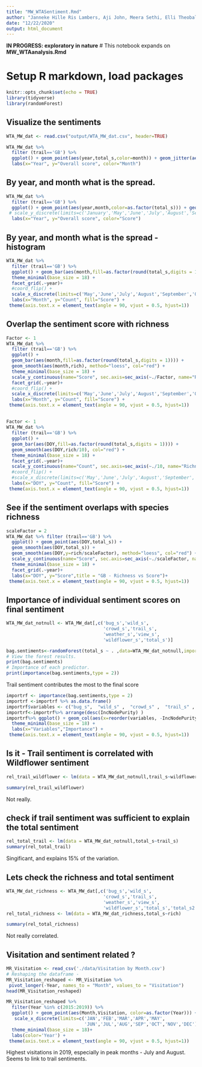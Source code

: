```yaml
---
title: "MW_WTASentiment.Rmd"
author: "Janneke Hille Ris Lambers, Aji John, Meera Sethi, Elli Theobald"
date: "12/22/2020"
output: html_document
---
```


**IN PROGRESS: exploratory in nature**
# This notebook expands on **MW_WTAanalysis.Rmd**


# Setup R markdown, load packages
```r
knitr::opts_chunk$set(echo = TRUE)
library(tidyverse)
library(randomForest)
```

## Visualize the sentiments
```r
WTA_MW_dat <- read.csv("output/WTA_MW_dat.csv", header=TRUE)

WTA_MW_dat %>% 
  filter (trail=='GB') %>%
  ggplot() + geom_point(aes(year,total_s,color=month)) + geom_jitter(aes(year,total_s,color=month)) + theme_minimal(base_size = 18) +
  labs(x="Year", y="Overall score", color="Month")
```

## By year, and month what is the spread.
```r
WTA_MW_dat %>% 
  filter (trail=='GB') %>%
  ggplot() + geom_point(aes(year,month,color=as.factor(total_s))) + geom_jitter(aes(year,month,color=as.factor(total_s))) + theme_minimal(base_size = 18) +
 # scale_y_discrete(limits=c('January','May','June','July','August','September','October')) +
  labs(x="Year", y="Overall score", color="Score")
```

## By year, and month what is the spread - histogram
```r
WTA_MW_dat %>% 
  filter (trail=='GB') %>%
  ggplot() + geom_bar(aes(month,fill=as.factor(round(total_s,digits = 1)))) + 
  theme_minimal(base_size = 18) +
  facet_grid(.~year)+
  #coord_flip() +
  scale_x_discrete(limits=c('May','June','July','August','September','October')) +
  labs(x="Month", y="Count", fill="Score") +
 theme(axis.text.x = element_text(angle = 90, vjust = 0.5, hjust=1))
```
## Overlap the sentiment score with richness

```r

Factor <- 1
WTA_MW_dat %>% 
  filter (trail=='GB') %>%
  ggplot() + 
  geom_bar(aes(month,fill=as.factor(round(total_s,digits = 1)))) +
  geom_smooth(aes(month,rich), method="loess", col="red") +
  theme_minimal(base_size = 18) +
  scale_y_continuous(name="Score", sec.axis=sec_axis(~./Factor, name="Richness")) +
  facet_grid(.~year)+
  #coord_flip() +
  scale_x_discrete(limits=c('May','June','July','August','September','October')) +
  labs(x="Month", y="Count", fill="Score") +
 theme(axis.text.x = element_text(angle = 90, vjust = 0.5, hjust=1))
```

##
```r

Factor <- 1
WTA_MW_dat %>% 
  filter (trail=='GB') %>%
  ggplot() + 
  geom_bar(aes(DOY,fill=as.factor(round(total_s,digits = 1)))) +
  geom_smooth(aes(DOY,rich/10), col="red") +
  theme_minimal(base_size = 18) +
  facet_grid(.~year)+
  scale_y_continuous(name="Count", sec.axis=sec_axis(~./10, name="Richness")) +
  #coord_flip() +
  #scale_x_discrete(limits=c('May','June','July','August','September','October')) +
  labs(x="DOY", y="Count", fill="Score") +
 theme(axis.text.x = element_text(angle = 90, vjust = 0.5, hjust=1))
```

## See if the sentiment overlaps with species richness 
```r

scaleFactor = 2
WTA_MW_dat %>% filter (trail=='GB') %>%
  ggplot() + geom_point(aes(DOY,total_s)) + 
  geom_smooth(aes(DOY,total_s)) +
  geom_smooth(aes(DOY,y=rich/scaleFactor), method="loess", col="red") +
  scale_y_continuous(name="Score", sec.axis=sec_axis(~./scaleFactor, name="Richness")) +
  theme_minimal(base_size = 18) +
  facet_grid(.~year)+
  labs(x="DOY", y="Score",title = "GB - Richness vs Score")+
 theme(axis.text.x = element_text(angle = 90, vjust = 0.5, hjust=1))
```
## Importance of individual sentiment scores on final sentiment
```r

WTA_MW_dat_notnull <- WTA_MW_dat[,c('bug_s','wild_s',
                                    'crowd_s','trail_s',
                                    'weather_s','view_s',
                                    'wildflower_s','total_s')]

bag.sentiments<-randomForest(total_s ~ . ,data=WTA_MW_dat_notnull,importance=TRUE,keep.inbag = TRUE,ntree=500,na.action = na.omit)
# View the forest results.
print(bag.sentiments) 
# Importance of each predictor.
print(importance(bag.sentiments,type = 2)) 
```

Trail sentiment contributes the most to the final score
```r
importrf <- importance(bag.sentiments,type = 2)
importrf <-importrf %>% as.data.frame()
importrf$variables <- c("bug_s",  "wild_s" ,  "crowd_s" ,  "trail_s" ,  "weather_s"  ,  "view_s",  "wildflower_s"  )
importrf<-importrf%>% arrange(desc(IncNodePurity) )
importrf%>% ggplot() + geom_col(aes(x=reorder(variables, -IncNodePurity),IncNodePurity)) +
  theme_minimal(base_size = 18) +
  labs(x="Variables","Importance") +
 theme(axis.text.x = element_text(angle = 90, vjust = 0.5, hjust=1))
```


## Is it - Trail sentiment is correlated with Wildflower sentiment 

```r
rel_trail_wildflower <- lm(data = WTA_MW_dat_notnull,trail_s~wildflower_s)

summary(rel_trail_wildflower)
```

Not really.


## check if trail sentiment was sufficient to explain the total sentiment

```r
rel_total_trail <- lm(data = WTA_MW_dat_notnull,total_s~trail_s)
summary(rel_total_trail)
```
Singificant, and explains 15% of the variation.

## Lets check the richness and total sentiment

```r

WTA_MW_dat_richness <- WTA_MW_dat[,c('bug_s','wild_s',
                                    'crowd_s','trail_s',
                                    'weather_s','view_s',
                                    'wildflower_s','total_s','total_s2','rich')]
rel_total_richness <- lm(data = WTA_MW_dat_richness,total_s~rich)

summary(rel_total_richness)
```
Not really correlated.


## Visitation and sentiment related ?
```r

MR_Visitation <- read_csv('./data/Visitation by Month.csv')
# Reshaping the dataframe -
MR_Visitation_reshaped <- MR_Visitation %>%
 pivot_longer(-Year, names_to = "Month", values_to = "Visitation")
head(MR_Visitation_reshaped)
```

```r
MR_Visitation_reshaped %>% 
  filter(Year %in% c(2015:2019)) %>%
  ggplot() + geom_point(aes(Month,Visitation, color=as.factor(Year))) +
   scale_x_discrete(limits=c('JAN','FEB','MAR','APR','MAY',
                             'JUN','JUL','AUG','SEP','OCT','NOV','DEC')) +
  theme_minimal(base_size = 18)+
  labs(color='Year') +
 theme(axis.text.x = element_text(angle = 90, vjust = 0.5, hjust=1))
```

Highest visitations in 2019, especially in peak months - July and August. Seems to link to trail sentiments. 

